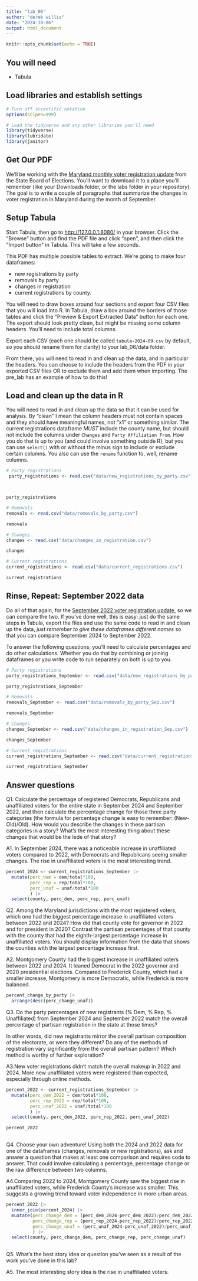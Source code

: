 ```yaml
---
title: "lab_06"
author: "derek willis"
date: "2024-10-06"
output: html_document
---
```


```r
knitr::opts_chunk$set(echo = TRUE)
```

## You will need

-   Tabula

## Load libraries and establish settings

```r
# Turn off scientific notation
options(scipen=999)

# Load the tidyverse and any other libraries you'll need
library(tidyverse)
library(lubridate)
library(janitor)
```

## Get Our PDF

We'll be working with the [Maryland monthly voter registration update](https://elections.maryland.gov/pdf/vrar/2024_09.pdf) from the State Board of Elections. You'll want to download it to a place you'll remember (like your Downloads folder, or the labs folder in your repository). The goal is to write a couple of paragraphs that summarize the changes in voter registration in Maryland during the month of September.

## Setup Tabula

Start Tabula, then go to <http://127.0.0.1:8080/> in your browser. Click the "Browse" button and find the PDF file and click "open", and then click the "Import button" in Tabula. This will take a few seconds.

This PDF has multiple possible tables to extract. We're going to make four dataframes: 

* new registrations by party
* removals by party
* changes in registration
* current registrations by county.

You will need to draw boxes around four sections and export four CSV files that you will load into R. In Tabula, draw a box around the borders of those tables and click the "Preview & Export Extracted Data" button for each one. The export should look pretty clean, but might be missing some column headers. You'll need to include total columns.

Export each CSV (each one should be called `tabula-2024-09.csv` by default, so you should rename them for clarity) to your lab_06/data folder.

From there, you will need to read in and clean up the data, and in particular the headers. You can choose to include the headers from the PDF in your exported CSV files OR to exclude them and add them when importing. The pre_lab has an example of how to do this!

## Load and clean up the data in R

You will need to read in and clean up the data so that it can be used for analysis. By "clean" I mean the column headers must not contain spaces and they should have meaningful names, not "x1" or something similar. The current registrations dataframe *MUST* include the county name, but should not include the columns under `Changes` and `Party Affiliation From`. How you do that is up to you (and could involve something outside R), but you can use `select()` with or without the minus sign to include or exclude certain columns. You also can use the `rename` function to, well, rename columns.

```r
# Party registrations
 party_registrations <- read.csv("data/new_registrations_by_party.csv")



party_registrations
```

```r
# Removals
removals <- read.csv("data/removals_by_party.csv")

removals
```

```r
# Changes
changes <- read.csv("data/changes_in_registration.csv")

changes
```

```r
# Current registrations
current_registrations <- read.csv("data/current_registrations.csv")

current_registrations
```

## Rinse, Repeat: September 2022 data

Do all of that again, for the [September 2022 voter registration update](https://elections.maryland.gov/pdf/vrar/2022_09.pdf), so we can compare the two. If you've done well, this is easy: just do the same steps in Tabula, export the files and use the same code to read in and clean up the data, *just remember to give these dataframes different names* so that you can compare September 2024 to September 2022.

To answer the following questions, you'll need to calculate percentages and do other calculations. Whether you do that by combining or joining dataframes or you write code to run separately on both is up to you.

```r
# Party registrations
party_registrations_September <- read.csv("data/new_registrations_by_party_Sep.csv")

party_registrations_September
```

```r
# Removals
removals_September <- read.csv("data/removals_by_party_Sep.csv")

removals_September
```

```r
# Changes
changes_September <- read.csv("data/changes_in_registration_Sep.csv")

changes_September
```

```r
# Current registrations
current_registrations_September <- read.csv("data/current_registrations_Sep.csv")

current_registrations_September
```

## Answer questions

Q1. Calculate the percentage of registered Democrats, Republicans and unaffiliated voters for the entire state in September 2024 and September 2022, and then calculate the percentage change for those three party categories (the formula for percentage change is easy to remember: (New-Old)/Old). How would you describe the changes in these partisan categories in a story? What's the most interesting thing about these changes that would be the lede of that story?

A1. In September 2024, there was a noticeable increase in unaffiliated voters compared to 2022, with Democrats and Republicans seeing smaller changes. The rise in unaffiliated voters is the most interesting trend.

```r
percent_2024 <- current_registrations_September |>
  mutate(perc_dem = dem/total*100,
         perc_rep = rep/total*100,
         perc_unaf = unaf/total*100
         ) |>
  select(county, perc_dem, perc_rep, perc_unaf)
```

Q2. Among the Maryland jurisdictions with the most registered voters, which one had the biggest percentage increase in unaffiliated voters between 2022 and 2024? How did that county vote for governor in 2022 and for president in 2020? Contrast the partisan percentages of that county with the county that had the eighth-largest percentage increase in unaffiliated voters. You should display information from the data that shows the counties with the largest percentage increase first.

A2. Montgomery County had the biggest increase in unaffiliated voters between 2022 and 2024. It leaned Democrat in the 2022 governor and 2020 presidential elections. Compared to Frederick County, which had a smaller increase, Montgomery is more Democratic, while Frederick is more balanced.


```r
percent_change_by_party |>
  arrange(desc(perc_change_unaf))
```

Q3. Do the party percentages of new registrants (% Dem, % Rep, % Unaffiliated) from September 2024 and September 2022 match the overall percentage of partisan registration in the state at those times?

In other words, did new registrants mirror the overall partisan composition of the electorate, or were they different? Do any of the methods of registration vary significantly from the overall partisan pattern? Which method is worthy of further exploration?

A3.New voter registrations didn’t match the overall makeup in 2022 and 2024. More new unaffiliated voters were registered than expected, especially through online methods.

```r
percent_2022 <- current_registrations_September |>
  mutate(perc_dem_2022 = dem/total*100,
         perc_rep_2022 = rep/total*100,
         perc_unaf_2022 = unaf/total*100
         ) |>
  select(county, perc_dem_2022, perc_rep_2022, perc_unaf_2022)

percent_2022
  
```

Q4. Choose your own adventure! Using both the 2024 and 2022 data for one of the dataframes (changes, removals or new registrations), ask and answer a question that makes at least one comparison and requires code to answer. That could involve calculating a percentage, percentage change or the raw difference between two columns.

A4.Comparing 2022 to 2024, Montgomery County saw the biggest rise in unaffiliated voters, while Frederick County's increase was smaller. This suggests a growing trend toward voter independence in more urban areas.

```r
percent_2022 |>
  inner_join(percent_2024) |>
  muatate(perc_change_dem = (perc_dem_2024-perc_dem_2022)/perc_dem_2022*100,
          perc_change_rep = (perc_rep_2024-perc_rep_2022)/perc_rep_2022*100,
          perc_change_unaf = (perc_unaf_2024-perc_unaf_2022)/perc_unaf_2022*100
          ) |>
  select(county, perc_change_dem, perc_change_rep, perc_change_unaf)
  
```

Q5. What's the best story idea or question you've seen as a result of the work you've done in this lab?

A5. The most interesting story idea is the rise in unaffiliated voters.
